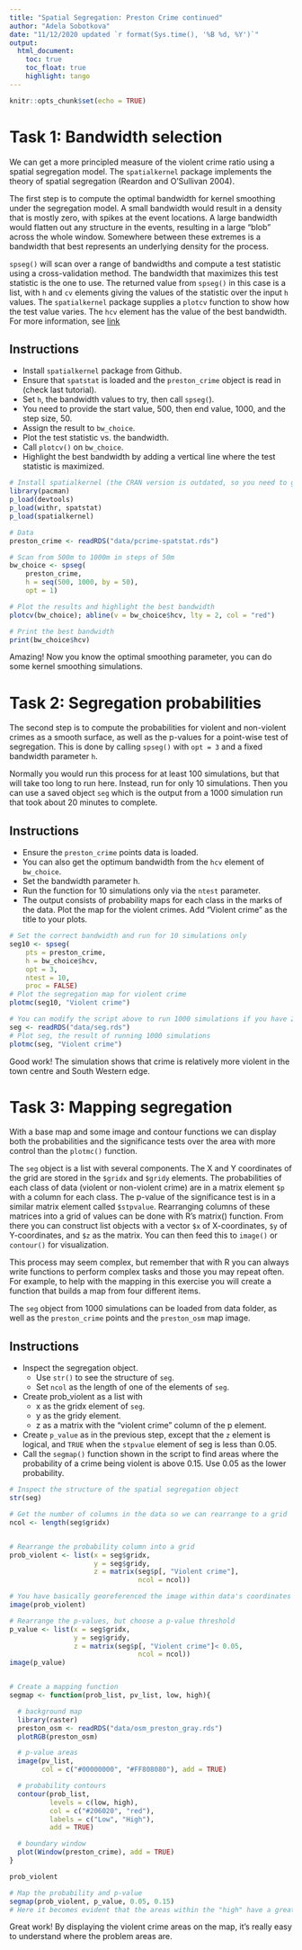 ```yaml
---
title: "Spatial Segregation: Preston Crime continued"
author: "Adela Sobotkova"
date: "11/12/2020 updated `r format(Sys.time(), '%B %d, %Y')`"
output: 
  html_document:
    toc: true
    toc_float: true
    highlight: tango
---
```


```r
knitr::opts_chunk$set(echo = TRUE)
```

# Task 1: Bandwidth selection
We can get a more principled measure of the violent crime ratio using a spatial segregation model. The `spatialkernel` package implements the theory of spatial segregation (Reardon and O'Sullivan 2004).

The first step is to compute the optimal bandwidth for kernel smoothing under the segregation model. A small bandwidth would result in a density that is mostly zero, with spikes at the event locations. A large bandwidth would flatten out any structure in the events, resulting in a large "blob" across the whole window. Somewhere between these extremes is a bandwidth that best represents an underlying density for the process.

`spseg()` will scan over a range of bandwidths and compute a test statistic using a cross-validation method. The bandwidth that maximizes this test statistic is the one to use. The returned value from `spseg()` in this case is a list, with `h` and `cv` elements giving the values of the statistic over the input `h` values. The `spatialkernel` package supplies a `plotcv` function to show how the test value varies. The `hcv` element has the value of the best bandwidth. For more information, see [link](https://rdrr.io/cran/seg/man/spseg.html)

## Instructions

* Install `spatialkernel` package from Github. 
* Ensure that `spatstat` is loaded and the `preston_crime` object is read in (check last tutorial). 
* Set `h`, the bandwidth values to try, then call `spseg(`).
 - You need to provide the start value, 500, then end value, 1000, and the step size, 50.
 - Assign the result to `bw_choice`.
* Plot the test statistic vs. the bandwidth.
 - Call `plotcv()` on `bw_choice`.
 - Highlight the best bandwidth by adding a vertical line where the test statistic is maximized. 

```r
# Install spatialkernel (the CRAN version is outdated, so you need to grab the most recent maintained version from Github). You may need to install.packages("devtools") and then run:
library(pacman)
p_load(devtools)
p_load(withr, spatstat)
p_load(spatialkernel)

# Data
preston_crime <- readRDS("data/pcrime-spatstat.rds")

# Scan from 500m to 1000m in steps of 50m
bw_choice <- spseg(
    preston_crime, 
    h = seq(500, 1000, by = 50),
    opt = 1)

# Plot the results and highlight the best bandwidth
plotcv(bw_choice); abline(v = bw_choice$hcv, lty = 2, col = "red")

# Print the best bandwidth
print(bw_choice$hcv)
```


Amazing! Now you know the optimal smoothing parameter, you can do some kernel smoothing simulations.

# Task 2:  Segregation probabilities
The second step is to compute the probabilities for violent and non-violent crimes as a smooth surface, as well as the p-values for a point-wise test of segregation. This is done by calling `spseg()` with `opt = 3` and a fixed bandwidth parameter `h`.

Normally you would run this process for at least 100 simulations, but that will take too long to run here. Instead, run for only 10 simulations. Then you can use a saved object `seg` which is the output from a 1000 simulation run that took about 20 minutes to complete.

## Instructions

* Ensure the `preston_crime` points data is loaded. 
* You can also get the optimum bandwidth from the `hcv` element of `bw_choice`.
 - Set the bandwidth parameter h.
 - Run the function for 10 simulations only via the `ntest` parameter.
 - The output consists of probability maps for each class in the marks of the data. Plot the map for the violent crimes. Add "Violent crime" as the title to your plots. 

```r
# Set the correct bandwidth and run for 10 simulations only
seg10 <- spseg(
    pts = preston_crime, 
    h = bw_choice$hcv,
    opt = 3,
    ntest = 10, 
    proc = FALSE)
# Plot the segregation map for violent crime
plotmc(seg10, "Violent crime")

# You can modify the script above to run 1000 simulations if you have 20 mins of time. Alternatively, load the 'seg' object from data/.
seg <- readRDS("data/seg.rds")
# Plot seg, the result of running 1000 simulations
plotmc(seg, "Violent crime")

```

Good work! The simulation shows that crime is relatively more violent in the town centre and South Western edge.

# Task 3: Mapping segregation

With a base map and some image and contour functions we can display both the probabilities and the significance tests over the area with more control than the `plotmc()` function.

The `seg` object is a list with several components. The X and Y coordinates of the grid are stored in the `$gridx` and `$gridy` elements. The probabilities of each class of data (violent or non-violent crime) are in a matrix element `$p` with a column for each class. The p-value of the significance test is in a similar matrix element called `$stpvalue`. Rearranging columns of these matrices into a grid of values can be done with R's matrix() function. From there you can construct list objects with a vector `$x` of X-coordinates, `$y` of Y-coordinates, and `$z` as the matrix. You can then feed this to `image()` or `contour()` for visualization.

This process may seem complex, but remember that with R you can always write functions to perform complex tasks and those you may repeat often. For example, to help with the mapping in this exercise you will create a function that builds a map from four different items.

The `seg` object from 1000 simulations can be loaded from data folder, as well as the `preston_crime` points and the `preston_osm` map image.

## Instructions

* Inspect the segregation object. 
  - Use `str()` to see the structure of `seg`. 
  - Set `ncol` as the length of one of the elements of `seg`.
* Create prob_violent as a list with 
  - x as the gridx element of `seg`. 
  - y as the gridy element. 
  - z as a matrix with the "violent crime" column of the p element.
* Create `p_value` as in the previous step, except that the `z` element is logical, and `TRUE` when the `stpvalue` element of seg is less than 0.05.
* Call the `segmap()` function shown in the script to find areas where the probability of a crime being violent is above 0.15. Use 0.05 as the lower probability.

```r
# Inspect the structure of the spatial segregation object
str(seg)

# Get the number of columns in the data so we can rearrange to a grid
ncol <- length(seg$gridx)


# Rearrange the probability column into a grid
prob_violent <- list(x = seg$gridx,
                     y = seg$gridy,
                     z = matrix(seg$p[, "Violent crime"],
                                ncol = ncol))

# You have basically georeferenced the image within data's coordinates
image(prob_violent)

# Rearrange the p-values, but choose a p-value threshold
p_value <- list(x = seg$gridx,
                y = seg$gridy,
                z = matrix(seg$p[, "Violent crime"]< 0.05,
                                ncol = ncol))
image(p_value)


# Create a mapping function
segmap <- function(prob_list, pv_list, low, high){

  # background map
  library(raster)
  preston_osm <- readRDS("data/osm_preston_gray.rds")
  plotRGB(preston_osm)

  # p-value areas
  image(pv_list, 
        col = c("#00000000", "#FF808080"), add = TRUE) 

  # probability contours
  contour(prob_list,
          levels = c(low, high),
          col = c("#206020", "red"),
          labels = c("Low", "High"),
          add = TRUE)

  # boundary window
  plot(Window(preston_crime), add = TRUE)
}

prob_violent

# Map the probability and p-value
segmap(prob_violent, p_value, 0.05, 0.15)
# Here it becomes evident that the areas within the "high" have a greater probability than 0.15 to be violent, and that the "low" areas have a lower probability then 0.05? I think
```

Great work! By displaying the violent crime areas on the map, it's really easy to understand where the problem areas are.

